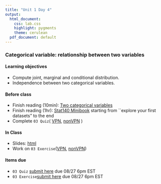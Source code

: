 ```yaml
---
title: "Unit 1 Day 4"
output: 
  html_document:
    css: lab.css
    highlight: pygments
    theme: cerulean
  pdf_document: default
---
```


### Categorical variable: relationship between two variables

#### Learning objectives 
* Compute joint, marginal and conditional distribution.
* Independence between two categorical variables.

#### Before class
* Finish reading (10min): [Two categorical variables](https://piazza.com/class_profile/get_resource/kcqqet0ou724kc/keaex5u8jqv1ek)
* Finish reading (1hr): [Stat140 Minibook](https://sshanshans.github.io/stat140/reading/u1d3.html#Explore_your_first_datasets) starting from ``explore your first datasets" to the end
* Complete `03 Quiz`( [VPN](http://138.110.84.108:3838/sshan/quiz/Unit1/#section-quiz-2), [nonVPN](http://159.89.233.150:3838/stat140/quiz/Unit1/#section-quiz-2)
)

#### In Class
* Slides: [html](https://sshanshans.github.io/stat140/slides/u1d4.pdf)
* Work on `03 Exercise`([VPN](http://138.110.84.108:3838/sshan/tutorials/u1d4/), [nonVPN](http://159.89.233.150:3838/stat140/tutorials/u1d4/))

#### Items due
* `03 Quiz` [submit here](https://moodle.mtholyoke.edu/mod/assign/view.php?id=547271) due 08/27 6pm EST
* `03 Exercise`[submit here](https://piazza.com/class/kcqqet0ou724kc?cid=21) due 08/27 6pm EST

